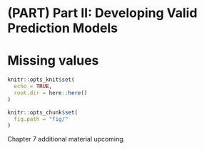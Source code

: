 # (PART) Part II: Developing Valid Prediction Models {-}

# Missing values {#ch:missing}

```r
knitr::opts_knit$set(
  echo = TRUE,
  root.dir = here::here()
)

knitr::opts_chunk$set(
  fig.path = "fig/"
)
```

Chapter 7 additional material upcoming.